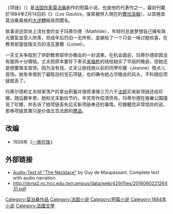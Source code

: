 {{noteTA
|G1= C
|1 = zh-cn:玛蒂尔德; zh-tw:瑪蒂達;
}}
{{Infobox short story 
| name = 項鍊
| title_orig = ''La Parure''
| image = [[File:La_Parure_-_Gil_Blas.jpg|240px]]
| caption = 刊載於法國文學期刊《''Gil Blas''》（1893年10月8日）的《項鍊》
| translator =
| author = [[居伊·德·莫泊桑|居伊·德·莫泊桑]]
| country = [[法國|法國]]
| genre = [[短篇小說|短篇小說]]
| publication_type =
| publisher =
| media_type =
| pub_date = 1884年
| english_pub_date =
| preceded_by =
| followed_by =
}} 
《项链》（{{lang-fr|''La Parure''}}）是[[法国|法国]][[作家|作家]][[莫泊桑|莫泊桑]]創作的短篇小说，也是他的代表作之一，最初刊載於1884年2月14日的《{{link-en|高盧報|Les Gaulois}}》（''Les Gaulois''，後來被併入現在的[[費加洛報|費加洛報]]），以其極具莫泊桑風格的[[大逆轉|大逆轉]]結局而聞名。

故事讲述崇尚上流社會的女子玛蒂尔德（Mathilde），年轻时总是梦想自己擁有珠光寶氣並受人欣羨，但成年后仍旧一无所有，並嫁给了一个只会一味讨她欢喜，在教育部當低階文员的洛瓦塞爾（Loisel）。

一天丈夫争取到了供职教育部举办晚会的一封请柬。在机会面前，玛蒂尔德却因没有服饰十分懊恼。丈夫把原本要存下來买[[来福枪|来福枪]]的钱给她买了华丽的晚装，但她还是想要珠宝首饰。因为没有钱，丈夫让她找她以前的同學珍娜（Jeanne）借点儿首饰。她有幸借到了最眩目的宝石项链，也的确令她占尽晚会的风头，不料随后项链就丢了。

玛蒂尔德和丈夫倾家荡产的拿出积蓄并借债凑够三万六千[[法國法郎|法郎]]买来新项链还给珍娜。随后数年里，她和丈夫勤俭节约，辛苦劳作偿清债务。玛蒂尔德在極樂公園撞見了珍娜，并告诉了她项链丢失后买新项链奉还的事情。珍娜聽完非常惊异的说，那串项链其實只是价值五百法郎的[[赝品|赝品]]。

==改编==

* 1926年《[[一串珍珠|一串珍珠]]》

==外部链接==

* [http://www.adamsmithacademy.org/etext/TheNecklace.html Audio-Text of "The Necklace"] {{Wayback|url=http://www.adamsmithacademy.org/etext/TheNecklace.html |date=20090530212037 }} by Guy de Maupassant. Complete text with audio narration.
*http://dyna2.nc.hcc.edu.tw/campus/data/web/429/files/201606022126431.pdf

[[Category:莫泊桑作品|Category:莫泊桑作品]]
[[Category:法国小说|Category:法国小说]]
[[Category:短篇小说|Category:短篇小说]]
[[Category:1884年小说|Category:1884年小说]]
[[Category:法國文學|Category:法國文學]]
